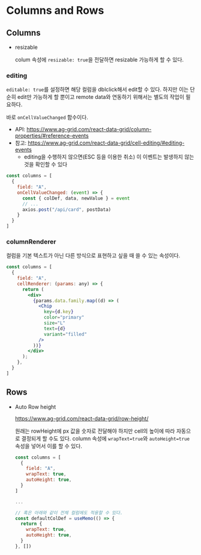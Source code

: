 # Columns and Rows

## Columns

* resizable

    colum 속성에 `resizable: true`을 전달하면 resizable 가능하게 할 수 있다.

### editing
`editable: true`를 설정하면 해당 컬럼을 dblclick해서 edit할 수 있다.
하지만 이는 단순히 edit만 가능하게 할 뿐이고 remote data와 연동하기 위해서는 별도의 작업이 필요하다.

바로 `onCellValueChanged` 함수이다.
* API: https://www.ag-grid.com/react-data-grid/column-properties/#reference-events
* 참고: https://www.ag-grid.com/react-data-grid/cell-editing/#editing-events
    * editing을 수행하지 않으면(ESC 등을 이용한 취소) 이 이벤트는 발생하지 않는 것을 확인할 수 있다

```jsx
const columns = [
  {
    field: "A",
    onCellValueChanged: (event) => {
      const { colDef, data, newValue } = event
      // ...
      axios.post("/api/card", postData)
    }
  }
]
```

### columnRenderer
컬럼을 기본 텍스트가 아닌 다른 방식으로 표현하고 싶을 때 쓸 수 있는 속성이다.

```jsx
const columns = [
  {
    field: "A",
    cellRenderer: (params: any) => {
      return (
        <div>
          {params.data.family.map((d) => (
            <Chip
              key={d.key}
              color="primary"
              size="L"
              text={d}
              variant="filled"
            />
          ))}
        </div>
      );
    },
  }
]
```


## Rows

* Auto Row height

    https://www.ag-grid.com/react-data-grid/row-height/

    원래는 rowHeight에 px 값을 숫자로 전달해야 하지만 cell의 높이에 따라 자동으로 결정되게 할 수도 있다.
    column 속성에 `wrapText=true`와 `autoHeight=true` 속성을 넣어서 이를 할 수 있다.

    ```jsx
    const columns = [
      {
        field: "A",
        wrapText: true,
        autoHeight: true,
      }
    ]

    ...

    // 혹은 아래와 같이 전체 컬럼에도 적용할 수 있다.
    const defaultColDef = useMemo(() => {
      return {
        wrapText: true,
        autoHeight: true,
      }
    }, [])
    ```